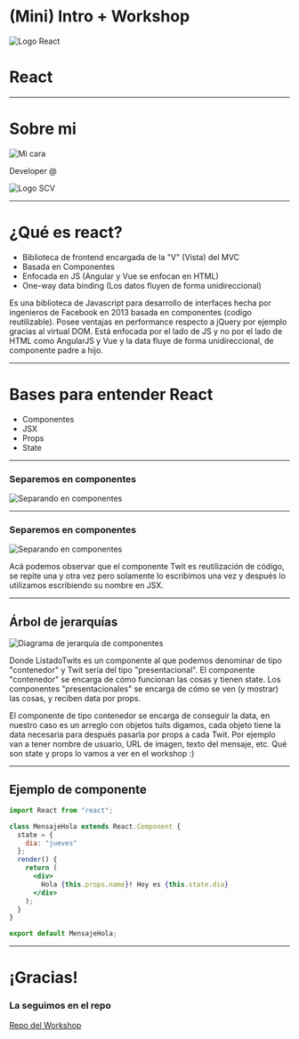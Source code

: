 <SlidePage>


# (Mini) Intro + Workshop

![Logo React](/img/React.svg)

# React

---

# Sobre mi

![Mi cara](/img/Yo.jpg)

Developer @

![Logo SCV](/img/SCV.svg)

---

# ¿Qué es react?

- Biblioteca de frontend encargada de la "V" (Vista) del MVC
- Basada en Componentes
- Enfocada en JS (Angular y Vue se enfocan en HTML)
- One-way data binding (Los datos fluyen de forma unidireccional)

<SpeakerNotes>
  Es una biblioteca de Javascript para desarrollo de interfaces hecha por
  ingenieros de Facebook en 2013 basada en componentes (codigo reutilizable).
  Posee ventajas en performance respecto a jQuery por ejemplo gracias al virtual
  DOM. Está enfocada por el lado de JS y no por el lado de HTML como AngularJS y
  Vue y la data fluye de forma unidireccional, de componente padre a hijo.
</SpeakerNotes>

---

# Bases para entender React

- Componentes
- JSX
- Props
- State

---

### Separemos en componentes

![Separando en componentes](/img/Components.png)

---

### Separemos en componentes

![Separando en componentes](/img/Components2.png)

<SpeakerNotes>
  Acá podemos observar que el componente Twit es reutilización de código, se
  repite una y otra vez pero solamente lo escribimos una vez y después lo
  utilizamos escribiendo su nombre en JSX.
</SpeakerNotes>

---

## Árbol de jerarquías

![Diagrama de jerarquía de componentes](/img/diagrama.png)

Donde ListadoTwits es un componente al que podemos denominar de tipo "contenedor" y Twit sería del tipo "presentacional".
El componente "contenedor" se encarga de cómo funcionan las cosas y tienen state.
Los componentes "presentacionales" se encarga de cómo se ven (y mostrar) las cosas, y reciben data por props.

<SpeakerNotes>
  El componente de tipo contenedor se encarga de conseguir la data, en nuestro
  caso es un arreglo con objetos tuits digamos, cada objeto tiene la data
  necesaria para después pasarla por props a cada Twit. Por ejemplo van a tener
  nombre de usuario, URL de imagen, texto del mensaje, etc. Qué son state y
  props lo vamos a ver en el workshop :)
</SpeakerNotes>

---

## Ejemplo de componente

```jsx
import React from "react";

class MensajeHola extends React.Component {
  state = {
    dia: "jueves"
  };
  render() {
    return (
      <div>
        Hola {this.props.name}! Hoy es {this.state.dia}
      </div>
    );
  }
}

export default MensajeHola;
```

---

# ¡Gracias!

### La seguimos en el repo

[Repo del Workshop](https://github.com/agustinmulet/reactworkshop)

</SlidePage>
